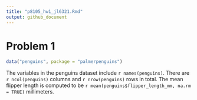 ```yaml
---
title: "p8105_hw1_jl6321.Rmd"
output: github_document
---
```


# Problem 1

```r
data("penguins", package = "palmerpenguins")
```
The variables in the penguins dataset include `r names(penguins)`. There are `r ncol(penguins)` columns and `r nrow(penguins)` rows in total. The mean flipper length is computed to be `r mean(penguins$flipper_length_mm, na.rm = TRUE)` millimeters. 